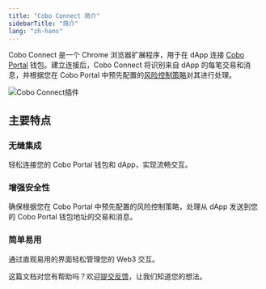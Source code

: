 ```yaml
---
title: "Cobo Connect 简介"
sidebarTitle: "简介"
lang: "zh-hans"
---
```

Cobo Connect 是一个 Chrome 浏览器扩展程序，用于在 dApp 连接 [Cobo Portal](/cn/portal/introduction) 钱包。建立连接后，Cobo Connect 将识别来自 dApp 的每笔交易和消息，并根据您在 Cobo Portal 中预先配置的[风险控制策略](/cn/portal/risk-controls/introduction)对其进行处理。

<img src="/cn/images/cobo-connect/extension.png" className="screenshot_full_screen" alt="Cobo Connect插件" />

## 主要特点

### 无缝集成

轻松连接您的 Cobo Portal 钱包和 dApp，实现流畅交互。

### 增强安全性

确保根据您在 Cobo Portal 中预先配置的风险控制策略，处理从 dApp 发送到您的 Cobo Portal 钱包地址的交易和消息。

### 简单易用

通过直观易用的界面轻松管理您的 Web3 交互。

<Tip>这篇文档对您有帮助吗？欢迎[提交反馈](https://forms.zohopublic.com/cobo/form/DocumentFeedbackForm/formperma/QvLOhxJv1_JMsJ-1dleZ8Itb_7rzN-LtgvsDdxosoVI?referrername=manuals)，让我们知道您的想法。</Tip>